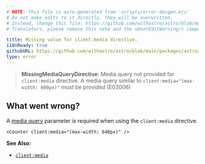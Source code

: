 ```yaml
---
# NOTE: This file is auto-generated from 'scripts/error-docgen.mjs'
# Do not make edits to it directly, they will be overwritten.
# Instead, change this file: https://github.com/withastro/astro/blob/main/packages/astro/src/core/errors/errors-data.ts
# Translators, please remove this note and the <DontEditWarning/> component.

title: Missing value for client:media directive.
i18nReady: true
githubURL: https://github.com/withastro/astro/blob/main/packages/astro/src/core/errors/errors-data.ts
type: error
---
```


<DontEditWarning />


> **MissingMediaQueryDirective**: Media query not provided for `client:media` directive. A media query similar to `client:media="(max-width: 600px)"` must be provided (E03006)

## What went wrong?
A [media query](https://developer.mozilla.org/en-US/docs/Web/CSS/Media_Queries/Using_media_queries) parameter is required when using the `client:media` directive.

```astro
<Counter client:media="(max-width: 640px)" />
```

**See Also:**
-  [`client:media`](/en/reference/directives-reference/#clientmedia)


